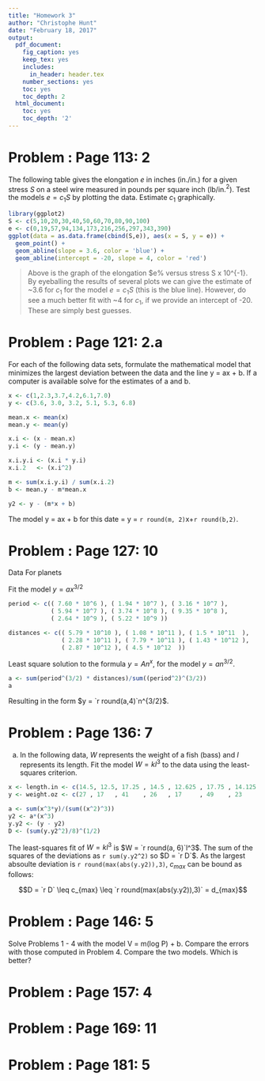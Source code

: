 ```yaml
---
title: "Homework 3"
author: "Christophe Hunt"
date: "February 18, 2017"
output:
  pdf_document:
    fig_caption: yes
    keep_tex: yes
    includes:
      in_header: header.tex
    number_sections: yes
    toc: yes
    toc_depth: 2
  html_document:
    toc: yes
    toc_depth: '2'
---
```


\newpage

# Problem : Page 113: 2

The following table gives the elongation $e$ in inches (in./in.) for a given stress $S$ on a steel wire measured in pounds per square inch (lb/in.$^2$). Test the models $e = c_1S$ by plotting the data. Estimate $c_1$ graphically.  

\begin{table}[!htbp]
\centering
\caption{}
\label{my-label}
\begin{tabular}{l|lllllllllll}
$S(x10^{-3})$ & 5 & 10 & 20 & 30 & 40  & 50  & 60  & 70  & 80  & 90  & 100 \\ \hline
$e(x10^5)$    & 0 & 19 & 57 & 94 & 134 & 173 & 216 & 256 & 297 & 343 & 390 
\end{tabular}
\end{table}


```r
library(ggplot2)
S <- c(5,10,20,30,40,50,60,70,80,90,100)
e <- c(0,19,57,94,134,173,216,256,297,343,390)
ggplot(data = as.data.frame(cbind(S,e)), aes(x = S, y = e)) + 
  geom_point() +
  geom_abline(slope = 3.6, color = 'blue') + 
  geom_abline(intercept = -20, slope = 4, color = 'red')
```

> Above is the graph of the elongation $e% versus stress S x 10^{-1}. By eyeballing the results of several plots we can give the estimate of ~3.6 for $c_1$ for the model $e = c_1S$ (this is the blue line). However, do see a much better fit with ~4 for $c_1$, if we provide an intercept of -20. These are simply best guesses. 


# Problem : Page 121: 2.a
For each of the following data sets, formulate the mathematical model that minimizes the largest deviation between the data and the line y = ax + b. If a computer is available solve for the estimates of a and b.

\begin{table}[!htbp]
\centering
\caption{}
\label{my-label}
\begin{tabular}{l|llllll}
x & 1   & 2.3 & 3.7 & 4.2 & 6.1 & 7.0 \\ \hline
y & 3.6 & 3.0 & 3.2 & 5.1 & 5.3 & 6.8  
\end{tabular}
\end{table}

```r
x <- c(1,2.3,3.7,4.2,6.1,7.0)
y <- c(3.6, 3.0, 3.2, 5.1, 5.3, 6.8)

mean.x <- mean(x)
mean.y <- mean(y)

x.i <- (x - mean.x)
y.i <- (y - mean.y)

x.i.y.i <- (x.i * y.i)
x.i.2   <- (x.i^2)

m <- sum(x.i.y.i) / sum(x.i.2)
b <- mean.y - m*mean.x

y2 <- y - (m*x + b)
```

The model y = ax + b for this date = y = `r round(m, 2)`x+`r round(b,2)`. 


# Problem : Page 127: 10

Data For planets

\begin{table}[!htbp]
\centering
\label{my-label}
\begin{tabular}{|l|l|l|}
\hline
Body    & Period (sec)                & Distance from sun (m)        \\ \hline
Mercury & 7.60 x 10\textasciicircum 6 & 5.79 x 10\textasciicircum 10 \\ \hline
Venus   & 1.94 x 10\textasciicircum 7 & 1.08 x 10\textasciicircum 11 \\ \hline
Earth   & 3.16 x 10\textasciicircum 7 & 1.5 x 10\textasciicircum 11  \\ \hline
Mars    & 5.94 x 10\textasciicircum 7 & 2.28 x 10\textasciicircum 11 \\ \hline
Jupiter & 3.74 x 10\textasciicircum 8 & 7.79 x 10\textasciicircum 11 \\ \hline
Saturn  & 9.35 x 10\textasciicircum 8 & 1.43 x 10\textasciicircum 12 \\ \hline
Uranus  & 2.64 x 10\textasciicircum 9 & 2.87 x 10\textasciicircum 12 \\ \hline
Neptune & 5.22 x 10\textasciicircum 9 & 4.5 x 10\textasciicircum 12  \\ \hline
\end{tabular}
\end{table}

Fit the model $y = ax^{3/2}$

```r
period <- c(( 7.60 * 10^6 ), ( 1.94 * 10^7 ), ( 3.16 * 10^7 ), 
            ( 5.94 * 10^7 ), ( 3.74 * 10^8 ), ( 9.35 * 10^8 ), 
            ( 2.64 * 10^9 ), ( 5.22 * 10^9 ))

distances <- c(( 5.79 * 10^10 ), ( 1.08 * 10^11 ), ( 1.5 * 10^11  ), 
               ( 2.28 * 10^11 ), ( 7.79 * 10^11 ), ( 1.43 * 10^12 ), 
               ( 2.87 * 10^12 ), ( 4.5 * 10^12  ))

```

Least square solution to the formula $y = An^x$, for the model $y = an^{3/2}$. 

```r
a <- sum(period^(3/2) * distances)/sum((period^2)^(3/2))
a
```


Resulting in the form $y = `r round(a,4)`n^{3/2}$. 

# Problem : Page 136: 7

a. In the following data, $W$ represents the weight of a fish (bass) and $l$ represents its length. Fit the model $W = kl^3$ to the data using the least-squares criterion. 

\begin{table}[!htbp]
\centering
\label{my-label}
\begin{tabular}{l|llllllll}
Length, l (in.) & 14.5 & 12.5 & 17.25 & 14.5 & 12.625 & 17.75 & 14.125 & 12.635 \\ \hline
Weight, W (oz)  & 27   & 17   & 41    & 26   & 17     & 49    & 23     & 16  
\end{tabular}
\end{table}


```r
x <- length.in <- c(14.5, 12.5, 17.25 , 14.5 , 12.625 , 17.75 , 14.125 , 12.635)
y <- weight.oz <- c(27 , 17   , 41    , 26   , 17     , 49    , 23     , 16 )

a <- sum(x^3*y)/(sum((x^2)^3))
y2 <- a*(x^3)
y.y2 <- (y - y2)
D <- (sum(y.y2^2)/8)^(1/2)

```

The least-squares fit of $W = kl^3$ is $W = `r round(a, 6)`l^3$. The sum of the squares of the deviations as `r sum(y.y2^2)` so $D = `r D`$. As the largest absoulte deviation is `r round(max(abs(y.y2)),3)`, $c_{max}$ can be bound as follows:

$$D = `r D` \leq c_{max} \leq `r round(max(abs(y.y2)),3)` = d_{max}$$

# Problem : Page 146: 5

Solve Problems 1 - 4 with the model V = m(log P) + b. Compare the errors with those computed in Problem 4. Compare the two models. Which is better?


# Problem : Page 157: 4



# Problem : Page 169: 11


# Problem : Page 181: 5